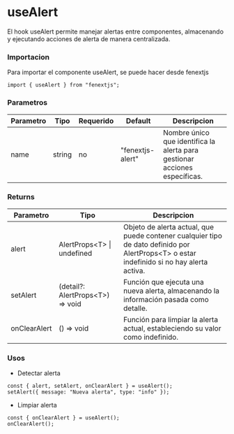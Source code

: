 # useAlert

El hook useAlert permite manejar alertas entre componentes, almacenando y ejecutando acciones de alerta de manera centralizada.

### Importacion

Para importar el componente useAlert, se puede hacer desde fenextjs

```tsx copy
import { useAlert } from "fenextjs";
```

### Parametros

| Parametro | Tipo | Requerido | Default | Descripcion |
| --------- | ---- | --------- | ------- | ----------- |
| name | string | no | "fenextjs-alert" | Nombre único que identifica la alerta para gestionar acciones específicas. |
### Returns

| Parametro | Tipo | Descripcion |
| --------- | ---- | ----------- |
| alert | AlertProps\<T\> \| undefined  | Objeto de alerta actual, que puede contener cualquier tipo de dato definido por AlertProps\<T\> o estar indefinido si no hay alerta activa. |
| setAlert | (detail?: AlertProps\<T\>) =\> void  | Función que ejecuta una nueva alerta, almacenando la información pasada como detalle. |
| onClearAlert | () =\> void  | Función para limpiar la alerta actual, estableciendo su valor como indefinido. |
### Usos

- Detectar alerta

```tsx copy
const { alert, setAlert, onClearAlert } = useAlert();
setAlert({ message: "Nueva alerta", type: "info" });
```

- Limpiar alerta

```tsx copy
const { onClearAlert } = useAlert();
onClearAlert();
```

